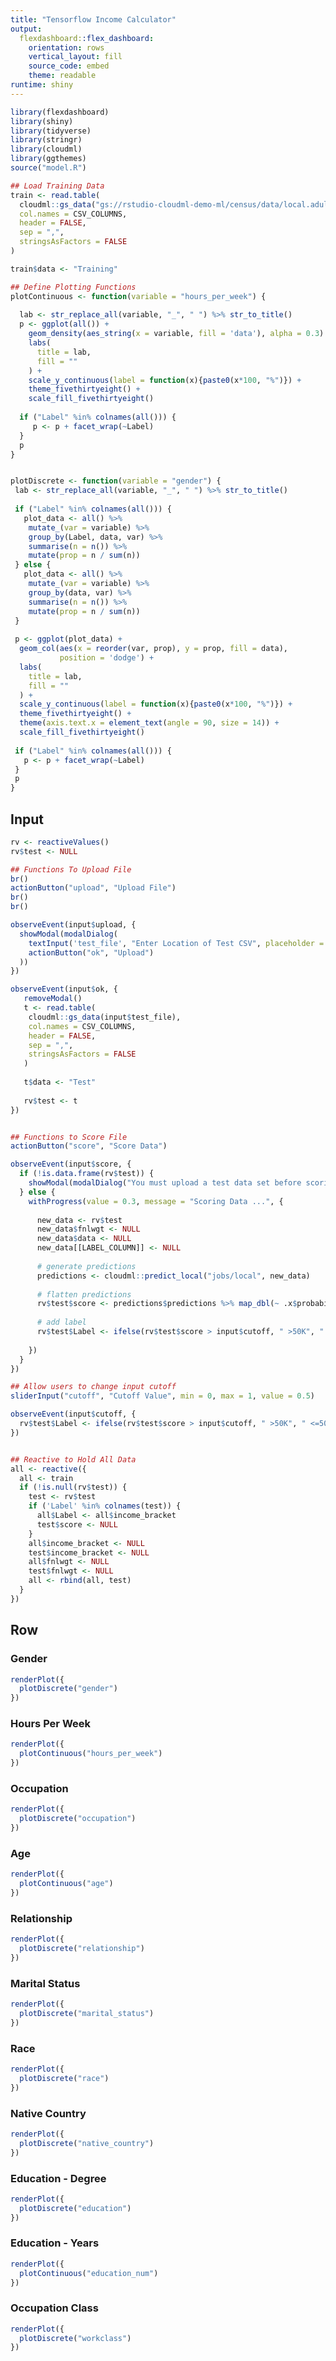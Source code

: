 ```yaml
---
title: "Tensorflow Income Calculator"
output: 
  flexdashboard::flex_dashboard:
    orientation: rows
    vertical_layout: fill
    source_code: embed
    theme: readable
runtime: shiny    
---
```


```r
library(flexdashboard)
library(shiny)
library(tidyverse)
library(stringr)
library(cloudml)
library(ggthemes)
source("model.R")

## Load Training Data 
train <- read.table(
  cloudml::gs_data("gs://rstudio-cloudml-demo-ml/census/data/local.adult.data"),
  col.names = CSV_COLUMNS,
  header = FALSE,
  sep = ",",
  stringsAsFactors = FALSE
)

train$data <- "Training"

## Define Plotting Functions
plotContinuous <- function(variable = "hours_per_week") {
  
  lab <- str_replace_all(variable, "_", " ") %>% str_to_title()
  p <- ggplot(all()) +
    geom_density(aes_string(x = variable, fill = 'data'), alpha = 0.3) + 
    labs(
      title = lab,
      fill = ""
    ) +
    scale_y_continuous(label = function(x){paste0(x*100, "%")}) +
    theme_fivethirtyeight() +
    scale_fill_fivethirtyeight()
  
  if ("Label" %in% colnames(all())) {
     p <- p + facet_wrap(~Label)
  }
  p
}


plotDiscrete <- function(variable = "gender") {
 lab <- str_replace_all(variable, "_", " ") %>% str_to_title()
 
 if ("Label" %in% colnames(all())) {
   plot_data <- all() %>% 
    mutate_(var = variable) %>% 
    group_by(Label, data, var) %>%
    summarise(n = n()) %>%
    mutate(prop = n / sum(n)) 
 } else {
   plot_data <- all() %>% 
    mutate_(var = variable) %>% 
    group_by(data, var) %>%
    summarise(n = n()) %>%
    mutate(prop = n / sum(n)) 
 }
 
 p <- ggplot(plot_data) +
  geom_col(aes(x = reorder(var, prop), y = prop, fill = data),
           position = 'dodge') +
  labs(
    title = lab,
    fill = ""
  ) +
  scale_y_continuous(label = function(x){paste0(x*100, "%")}) +
  theme_fivethirtyeight() +
  theme(axis.text.x = element_text(angle = 90, size = 14)) +
  scale_fill_fivethirtyeight()
 
 if ("Label" %in% colnames(all())) {
   p <- p + facet_wrap(~Label)
 }
 p
} 
```

Input {.sidebar}
-------------------------

```r
rv <- reactiveValues()
rv$test <- NULL

## Functions To Upload File
br()
actionButton("upload", "Upload File")
br()
br()

observeEvent(input$upload, {
  showModal(modalDialog(
    textInput('test_file', "Enter Location of Test CSV", placeholder = "gs://", value = NULL),
    actionButton("ok", "Upload")
  ))
})

observeEvent(input$ok, {
   removeModal()
   t <- read.table(
    cloudml::gs_data(input$test_file),
    col.names = CSV_COLUMNS,
    header = FALSE,
    sep = ",",
    stringsAsFactors = FALSE
   )
  
   t$data <- "Test" 
   
   rv$test <- t
})


## Functions to Score File
actionButton("score", "Score Data")

observeEvent(input$score, {
  if (!is.data.frame(rv$test)) {
    showModal(modalDialog("You must upload a test data set before scoring!"))
  } else {
    withProgress(value = 0.3, message = "Scoring Data ...", {
      
      new_data <- rv$test
      new_data$fnlwgt <- NULL
      new_data$data <- NULL
      new_data[[LABEL_COLUMN]] <- NULL
    
      # generate predictions
      predictions <- cloudml::predict_local("jobs/local", new_data)
      
      # flatten predictions
      rv$test$score <- predictions$predictions %>% map_dbl(~ .x$probabilities[2])
    
      # add label
      rv$test$Label <- ifelse(rv$test$score > input$cutoff, " >50K", " <=50K")
      
    })
  }
})

## Allow users to change input cutoff
sliderInput("cutoff", "Cutoff Value", min = 0, max = 1, value = 0.5)

observeEvent(input$cutoff, {
  rv$test$Label <- ifelse(rv$test$score > input$cutoff, " >50K", " <=50K")
})


## Reactive to Hold All Data
all <- reactive({
  all <- train
  if (!is.null(rv$test)) {
    test <- rv$test
    if ('Label' %in% colnames(test)) {
      all$Label <- all$income_bracket 
      test$score <- NULL
    }
    all$income_bracket <- NULL
    test$income_bracket <- NULL
    all$fnlwgt <- NULL
    test$fnlwgt <- NULL
    all <- rbind(all, test) 
  }
})

```

Row {data-height=75 .tabset}
-------------------------

### Gender {.no-title}


```r
renderPlot({
  plotDiscrete("gender")
})
```


### Hours Per Week {.no-title}

```r
renderPlot({
  plotContinuous("hours_per_week")
})
```

### Occupation {.no-title}

```r
renderPlot({
  plotDiscrete("occupation")
})
```

### Age {.no-title}

```r
renderPlot({
  plotContinuous("age")
})
```

### Relationship {.no-title}

```r
renderPlot({
  plotDiscrete("relationship")
})
```

### Marital Status {.no-title}

```r
renderPlot({
  plotDiscrete("marital_status")
})
```

### Race {.no-title}

```r
renderPlot({
  plotDiscrete("race")
})
```


### Native Country {.no-title}

```r
renderPlot({
  plotDiscrete("native_country")
})
```

### Education - Degree {.no-title}

```r
renderPlot({
  plotDiscrete("education")
})
```

### Education - Years {.no-title}

```r
renderPlot({
  plotContinuous("education_num")
})
```

### Occupation Class {.no-title}

```r
renderPlot({
  plotDiscrete("workclass")
})
```

